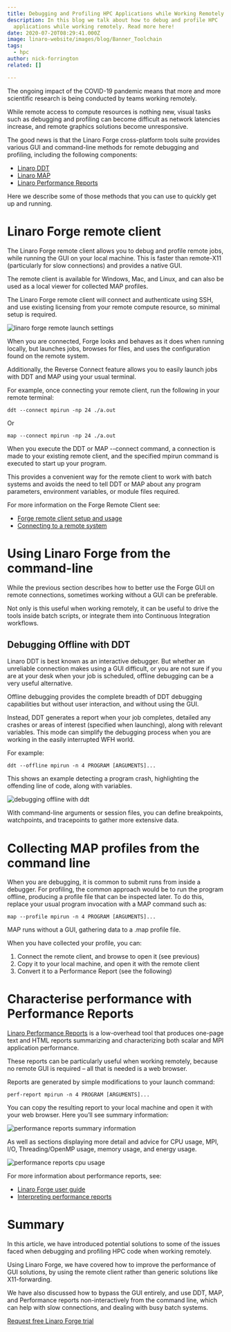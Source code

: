 ```yaml
---
title: Debugging and Profiling HPC Applications while Working Remotely
description: In this blog we talk about how to debug and profile HPC
  applications while working remotely. Read more here!
date: 2020-07-20T08:29:41.000Z
image: linaro-website/images/blog/Banner_Toolchain
tags:
  - hpc
author: nick-forrington
related: []

---
```


The ongoing impact of the COVID-19 pandemic means that more and more scientific research is being conducted by teams working remotely.

While remote access to compute resources is nothing new, visual tasks such as debugging and profiling can become difficult as network latencies increase, and remote graphics solutions become unresponsive.

The good news is that the Linaro Forge cross-platform tools suite provides various GUI and command-line methods for remote debugging and profiling, including the following components:

* [Linaro DDT](https://www.linaroforge.com/linaroDdt/)
* [Linaro MAP](https://www.linaroforge.com/linaroMap/)
* [Linaro Performance Reports](https://www.linaroforge.com/linaroPerformanceReports/)

Here we describe some of those methods that you can use to quickly get up and running.

# Linaro Forge remote client

The Linaro Forge remote client allows you to debug and profile remote jobs, while running the GUI on your local machine. This is faster than remote-X11 (particularly for slow connections) and provides a native GUI.

The remote client is available for Windows, Mac, and Linux, and can also be used as a local viewer for collected MAP profiles.

The Linaro Forge remote client will connect and authenticate using SSH, and use existing licensing from your remote compute resource, so minimal setup is required.

![linaro forge remote launch settings](/linaro-website/images/blog/linaro-forge-remote-launch-settings)

When you are connected, Forge looks and behaves as it does when running locally, but launches jobs, browses for files, and uses the configuration found on the remote system.

Additionally, the Reverse Connect feature allows you to easily launch jobs with DDT and MAP using your usual terminal.

For example, once connecting your remote client, run the following in your remote terminal:

`ddt --connect mpirun -np 24 ./a.out`

O﻿r

`map --connect mpirun -np 24 ./a.out`

When you execute the DDT or MAP --connect command, a connection is made to your existing remote client, and the specified mpirun command is executed to start up your program.

This provides a convenient way for the remote client to work with batch systems and avoids the need to tell DDT or MAP about any program parameters, environment variables, or module files required.

For more information on the Forge Remote Client see:

* [Forge remote client setup and usage](https://www.olcf.ornl.gov/tutorials/forge-remote-client-setup-and-usage/)
* [Connecting to a remote system](https://developer.arm.com/documentation/101136/2010/Arm-Forge/Connecting-to-a-remote-system)

# Using Linaro Forge from the command-line

While the previous section describes how to better use the Forge GUI on remote connections, sometimes working without a GUI can be preferable.

Not only is this useful when working remotely, it can be useful to drive the tools inside batch scripts, or integrate them into Continuous Integration workflows.

## Debugging Offline with DDT

Linaro DDT is best known as an interactive debugger. But whether an unreliable connection makes using a GUI difficult, or you are not sure if you are at your desk when your job is scheduled, offline debugging can be a very useful alternative.

Offline debugging provides the complete breadth of DDT debugging capabilities but without user interaction, and without using the GUI.

Instead, DDT generates a report when your job completes, detailed any crashes or areas of interest (specified when launching), along with relevant variables. This mode can simplify the debugging process when you are working in the easily interrupted WFH world.

For example:

`ddt --offline mpirun -n 4 PROGRAM [ARGUMENTS]...`

This shows an example detecting a program crash, highlighting the offending line of code, along with variables.

![debugging offline with ddt](/linaro-website/images/blog/debugging-offline-with-ddt)

With command-line arguments or session files, you can define breakpoints, watchpoints, and tracepoints to gather more extensive data.

# Collecting MAP profiles from the command line

When you are debugging, it is common to submit runs from inside a debugger. For profiling, the common approach would be to run the program offline, producing a profile file that can be inspected later. To do this, replace your usual program invocation with a MAP command such as:

`map --profile mpirun -n 4 PROGRAM [ARGUMENTS]...`

MAP runs without a GUI, gathering data to a .map profile file.

When you have collected your profile, you can:

1. Connect the remote client, and browse to open it (see previous)
2. Copy it to your local machine, and open it with the remote client
3. Convert it to a Performance Report (see the following)

# Characterise performance with Performance Reports

[Linaro Performance Reports](https://www.linaroforge.com/linaroPerformanceReports/) is a low-overhead tool that produces one-page text and HTML reports summarizing and characterizing both scalar and MPI application performance.

These reports can be particularly useful when working remotely, because no remote GUI is required – all that is needed is a web browser.

Reports are generated by simple modifications to your launch command:

`perf-report mpirun -n 4 PROGRAM [ARGUMENTS]...`

You can copy the resulting report to your local machine and open it with your web browser. Here you’ll see summary information:

![performance reports summary information](/linaro-website/images/blog/performance-reports-summary-information)

As well as sections displaying more detail and advice for CPU usage, MPI, I/O, Threading/OpenMP usage, memory usage, and energy usage.

![performance reports cpu usage](/linaro-website/images/blog/performance-reports-cpu-usage)

For more information about performance reports, see:

* [Linaro Forge user guide](https://www.linaroforge.com/documentation/)
* [Interpreting performance reports](https://developer.arm.com/documentation/101136/2010/Performance-Reports/Interpreting-performance-reports)

# [](https://developer.arm.com/documentation/101136/2010/Performance-Reports/Interpreting-performance-reports)Summary

In this article, we have introduced potential solutions to some of the issues faced when debugging and profiling HPC code when working remotely.

Using Linaro Forge, we have covered how to improve the performance of GUI solutions, by using the remote client rather than generic solutions like X11-forwarding.

We have also discussed how to bypass the GUI entirely, and use DDT, MAP, and Performance reports non-interactively from the command line, which can help with slow connections, and dealing with busy batch systems.

[R﻿equest free Linaro Forge trial](https://www.linaroforge.com/freeTrial/)

